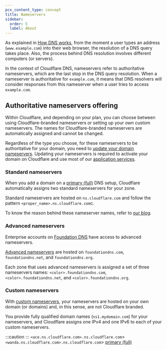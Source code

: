 ```yaml
---
pcx_content_type: concept
title: Nameservers
sidebar:
  order: 5
  label: About
---
```



As explained in [How DNS works](https://www.cloudflare.com/learning/dns/what-is-dns/), from the moment a user types an address (`www.example.com`) into their web browser, the resolution of a DNS query takes place. Also, the process behind DNS resolution involves different computers (or servers).

In the context of Cloudflare DNS, nameservers refer to authoritative nameservers, which are the last stop in the DNS query resolution. When a nameserver is authoritative for `example.com`, it means that DNS resolvers will consider responses from this nameserver when a user tries to access `example.com`.

## Authoritative nameservers offering

Within Cloudflare, and depending on your plan, you can choose between using Cloudflare-branded nameservers or setting up your own custom nameservers. The names for Cloudflare-branded nameservers are automatically assigned and cannot be changed.

Regardless of the type you choose, for these nameservers to be authoritative for your domain, you need to [update your domain nameservers](/dns/nameservers/update-nameservers/). Updating your nameservers is required to activate your domain on Cloudflare and use most of our [application services](/fundamentals/concepts/how-cloudflare-works/#application-services).

### Standard nameservers

When you add a domain on a [primary (full)](/dns/zone-setups/full-setup/) DNS setup, Cloudflare automatically assigns two standard nameservers for your zone.

Standard nameservers are hosted on `ns.cloudflare.com` and follow the pattern `<proper_name>.ns.cloudflare.com`c.

To know the reason behind these nameserver names, refer to [our blog](https://blog.cloudflare.com/whats-the-story-behind-the-names-of-cloudflares-name-servers/).

### Advanced nameservers

Enterprise accounts on [Foundation DNS](/dns/foundation-dns/) have access to advanced nameservers.

[Advanced nameservers](/dns/foundation-dns/advanced-nameservers/) are hosted on `foundationdns.com`, `foundationdns.net`, and `foundationdns.org`.

Each zone that uses advanced nameservers is assigned a set of three nameservers names: `<color>.foundationdns.com`, `<color>.foundationdns.net`, and `<color>.foundationdns.org`.

### Custom nameservers

With [custom nameservers](/dns/nameservers/custom-nameservers/), your nameservers are hosted on your own domain (or domains) and, in this sense, are not Cloudflare branded.

You provide fully qualified domain names (`ns1.mydomain.com`) for your nameservers, and Cloudflare assigns one IPv4 and one IPv6 to each of your custom nameservers.

:::caution
 <Render file="ns-advanced-vs-custom" />
:::
`<ace.ns.cloudflare.com>.ns.cloudflare.com`>
`<wanda.ns.cloudflare.com>.ns.cloudflare.com`>
[primary (full)](/dns/zone-setups/full-setup/)
